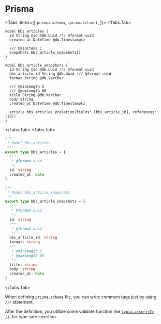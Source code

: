 
# Prisma
<Tabs items={[
  <code>prisma.schema</code>, 
  <code>.prisma/client</code>,
]}>
  <Tabs.Tab>
```prisma copy filename="prisma.schema" showLineNumbers {2, 5, 10, 11, 14-15}
model bbs_articles {
  id String @id @db.Uuid /// @format uuid
  created_at DateTime @db.Timestamptz

  /// @minItems 1
  snapshots bbs_article_snapshots[]
}

model bbs_article_snapshots {
  id String @id @db.Uuid /// @format uuid
  bbs_article_id String @db.Uuid /// @format uuid
  format String @db.VarChar

  /// @minLength 5
  /// @maxLength 80
  title String @db.VarChar
  body String
  created_at DateTime @db.Timestamptz

  article bbs_articles @relation(fields: [bbs_article_id], references: [id])
}
```
  </Tabs.Tab>
  <Tabs.Tab>
```typescript filename=".prisma/client" showLineNumbers {6, 17, 21, 26-27}
/**
 * Model bbs_articles
 */
export type bbs_articles = {
  /**
   * @format uuid
   */
  id: string
  created_at: Date
}

/**
 * Model bbs_article_snapshots
 */
export type bbs_article_snapshots = {
  /**
   * @format uuid
   */
  id: string
  /**
   * @format uuid
   */
  bbs_article_id: string
  format: string
  /**
   * @minLength 5
   * @maxLength 80
   */
  title: string
  body: string
  created_at: Date
}
```
  </Tabs.Tab>
</Tabs>

When defining `prisma.schema` file, you can write comment tags just by using `///` statement.

After the definition, you utillize some validate function like [`typia.assert<T>()`](/docs/validators/assert), for type safe insertion.
